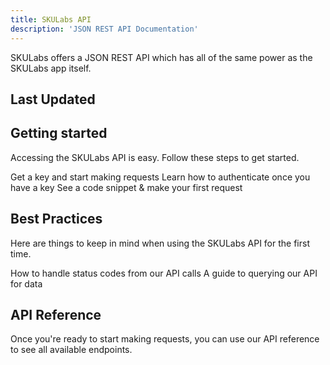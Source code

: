 ```yaml
---
title: SKULabs API
description: 'JSON REST API Documentation'
---
```



<Info>SKULabs offers a JSON REST API which has all of the same power as the SKULabs app itself.</Info>

## Last Updated

<LastUpdated />

## Getting started

Accessing the SKULabs API is easy. Follow these steps to get started.

<CardGroup cols={2}>
  <Card
    title="Generating an API Key"
    icon="key"
    href="/getting-started/getting-an-api-key"
  >
    Get a key and start making requests
  </Card>
  <Card
    title="Authentication"
    icon="shield"
    href="/getting-started/authentication"
  >
    Learn how to authenticate once you have a key
  </Card>
  <Card
    title="Your First API Call"
    icon="code"
    href="/getting-started/your-first-api-call"
  >
    See a code snippet &amp; make your first request
  </Card>
</CardGroup>

## Best Practices

Here are things to keep in mind when using the SKULabs API for the first time.

<CardGroup cols={2}>
  <Card
    title="Handling Status Codes"
    icon="traffic-light"
    href="/best-practices/handling-status-codes"
  >
    How to handle status codes from our API calls
  </Card>
  <Card
    title="Querying Data"
    icon="magnifying-glass"
    href="/best-practices/querying"
  >
    A guide to querying our API for data
  </Card>
</CardGroup>

## API Reference

Once you're ready to start making requests, you can use our API reference to see all available endpoints.